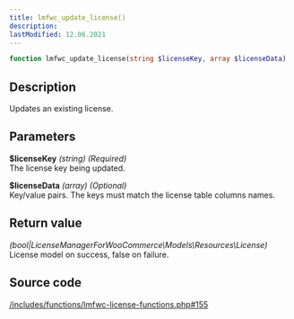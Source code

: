 ```yaml
---
title: lmfwc_update_license()
description:
lastModified: 12.06.2021
---
```


```php
function lmfwc_update_license(string $licenseKey, array $licenseData)
```

## Description

Updates an existing license.

## Parameters

**$licenseKey** *(string) (Required)*<br/>
The license key being updated.

**$licenseData** *(array) (Optional)*<br/>
Key/value pairs. The keys must match the license table columns names.

## Return value

*(bool|LicenseManagerForWooCommerce\Models\Resources\License)*<br/>
License model on success, false on failure.

## Source code

<p><a href={"https://github.com/drazenbebic/license-manager-for-woocommerce/blob/master/functions/lmfwc-license-functions.php#L155"}
      target={"_blank"}
      rel={"noopener noreferrer"}>/includes/functions/lmfwc-license-functions.php#155</a></p>

